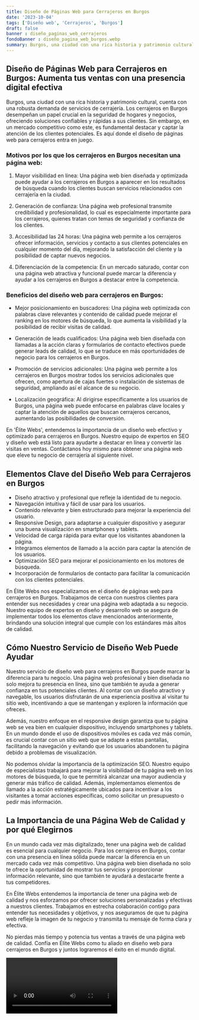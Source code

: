 ```yaml
---
title: Diseño de Páginas Web para Cerrajeros en Burgos
date: '2023-10-04'
tags: ['Diseño web', 'Cerrajeros', 'Burgos']
draft: false
banner : diseño_paginas_web_cerrajeros
fondoBanner : diseño_pagina_web_burgos.webp
summary: Burgos, una ciudad con una rica historia y patrimonio cultural, cuenta con una robusta demanda de servicios de cerrajería. Los cerrajeros en Burgos desempeñan un papel crucial en la seguridad de hogares y negocios, ofreciendo soluciones confiables y rápidas a sus clientes. Sin embargo, en un mercado competitivo como este, es fundamental destacar y captar la atención de los clientes potenciales. Es aquí donde el diseño de páginas web para cerrajeros entra en juego.
---
```


## Diseño de Páginas Web para Cerrajeros en Burgos: Aumenta tus ventas con una presencia digital efectiva

Burgos, una ciudad con una rica historia y patrimonio cultural, cuenta con una robusta demanda de servicios de cerrajería. Los cerrajeros en Burgos desempeñan un papel crucial en la seguridad de hogares y negocios, ofreciendo soluciones confiables y rápidas a sus clientes. Sin embargo, en un mercado competitivo como este, es fundamental destacar y captar la atención de los clientes potenciales. Es aquí donde el diseño de páginas web para cerrajeros entra en juego.

### Motivos por los que los cerrajeros en Burgos necesitan una página web:

1. Mayor visibilidad en línea: Una página web bien diseñada y optimizada puede ayudar a los cerrajeros en Burgos a aparecer en los resultados de búsqueda cuando los clientes buscan servicios relacionados con cerrajería en la ciudad.

2. Generación de confianza: Una página web profesional transmite credibilidad y profesionalidad, lo cual es especialmente importante para los cerrajeros, quienes tratan con temas de seguridad y confianza de los clientes.

3. Accesibilidad las 24 horas: Una página web permite a los cerrajeros ofrecer información, servicios y contacto a sus clientes potenciales en cualquier momento del día, mejorando la satisfacción del cliente y la posibilidad de captar nuevos negocios.

4. Diferenciación de la competencia: En un mercado saturado, contar con una página web atractiva y funcional puede marcar la diferencia y ayudar a los cerrajeros en Burgos a destacar entre la competencia.

### Beneficios del diseño web para cerrajeros en Burgos:

- Mejor posicionamiento en buscadores: Una página web optimizada con palabras clave relevantes y contenido de calidad puede mejorar el ranking en los motores de búsqueda, lo que aumenta la visibilidad y la posibilidad de recibir visitas de calidad.

- Generación de leads cualificados: Una página web bien diseñada con llamadas a la acción claras y formularios de contacto efectivos puede generar leads de calidad, lo que se traduce en más oportunidades de negocio para los cerrajeros en Burgos.

- Promoción de servicios adicionales: Una página web permite a los cerrajeros en Burgos mostrar todos los servicios adicionales que ofrecen, como apertura de cajas fuertes o instalación de sistemas de seguridad, ampliando así el alcance de su negocio.

- Localización geográfica: Al dirigirse específicamente a los usuarios de Burgos, una página web puede enfocarse en palabras clave locales y captar la atención de aquellos que buscan cerrajeros cercanos, aumentando las posibilidades de conversión.

En 'Élite Webs', entendemos la importancia de un diseño web efectivo y optimizado para cerrajeros en Burgos. Nuestro equipo de expertos en SEO y diseño web está listo para ayudarte a destacar en línea y convertir las visitas en ventas. Contáctanos hoy mismo para obtener una página web que eleve tu negocio de cerrajería al siguiente nivel.

<GifSeo />

<Cta />

## Elementos Clave del Diseño Web para Cerrajeros en Burgos

- Diseño atractivo y profesional que refleje la identidad de tu negocio.
- Navegación intuitiva y fácil de usar para los usuarios.
- Contenido relevante y bien estructurado para mejorar la experiencia del usuario.
- Responsive Design, para adaptarse a cualquier dispositivo y asegurar una buena visualización en smartphones y tablets.
- Velocidad de carga rápida para evitar que los visitantes abandonen la página.
- Integramos elementos de llamado a la acción para captar la atención de los usuarios.
- Optimización SEO para mejorar el posicionamiento en los motores de búsqueda.
- Incorporación de formularios de contacto para facilitar la comunicación con los clientes potenciales.

En Élite Webs nos especializamos en el diseño de páginas web para cerrajeros en Burgos. Trabajamos de cerca con nuestros clientes para entender sus necesidades y crear una página web adaptada a su negocio. Nuestro equipo de expertos en diseño y desarrollo web se asegura de implementar todos los elementos clave mencionados anteriormente, brindando una solución integral que cumple con los estándares más altos de calidad.

## Cómo Nuestro Servicio de Diseño Web Puede Ayudar

Nuestro servicio de diseño web para cerrajeros en Burgos puede marcar la diferencia para tu negocio. Una página web profesional y bien diseñada no solo mejora tu presencia en línea, sino que también te ayuda a generar confianza en tus potenciales clientes. Al contar con un diseño atractivo y navegable, los usuarios disfrutarán de una experiencia positiva al visitar tu sitio web, incentivando a que se mantengan y exploren la información que ofreces.

Además, nuestro enfoque en el responsive design garantiza que tu página web se vea bien en cualquier dispositivo, incluyendo smartphones y tablets. En un mundo donde el uso de dispositivos móviles es cada vez más común, es crucial contar con un sitio web que se adapte a estas pantallas, facilitando la navegación y evitando que los usuarios abandonen tu página debido a problemas de visualización.

No podemos olvidar la importancia de la optimización SEO. Nuestro equipo de especialistas trabajará para mejorar la visibilidad de tu página web en los motores de búsqueda, lo que te permitirá alcanzar una mayor audiencia y generar más tráfico de calidad. Además, implementamos elementos de llamado a la acción estratégicamente ubicados para incentivar a los visitantes a tomar acciones específicas, como solicitar un presupuesto o pedir más información.

## La Importancia de una Página Web de Calidad y por qué Elegirnos

En un mundo cada vez más digitalizado, tener una página web de calidad es esencial para cualquier negocio. Para los cerrajeros en Burgos, contar con una presencia en línea sólida puede marcar la diferencia en un mercado cada vez más competitivo. Una página web bien diseñada no solo te ofrece la oportunidad de mostrar tus servicios y proporcionar información relevante, sino que también te ayudará a destacarte frente a tus competidores.

En Élite Webs entendemos la importancia de tener una página web de calidad y nos esforzamos por ofrecer soluciones personalizadas y efectivas a nuestros clientes. Trabajamos en estrecha colaboración contigo para entender tus necesidades y objetivos, y nos aseguramos de que tu página web refleje la imagen de tu negocio y transmita tu mensaje de forma clara y efectiva.

No pierdas más tiempo y potencia tus ventas a través de una página web de calidad. Confía en Élite Webs como tu aliado en diseño web para cerrajeros en Burgos y juntos lograremos el éxito en el mundo digital.

<Video />

<CtaBot job='Cerrajeros' city='Burgos'/>

<Gmaps query='Burgos+españa+maps' />